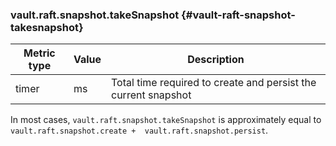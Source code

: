 ### vault.raft.snapshot.takeSnapshot {#vault-raft-snapshot-takesnapshot}

Metric type | Value | Description
----------- | ----- | -----------
timer       | ms    | Total time required to create and persist the current snapshot

In most cases, `vault.raft.snapshot.takeSnapshot` is approximately equal to
`vault.raft.snapshot.create +  vault.raft.snapshot.persist`.
